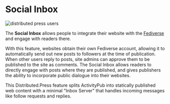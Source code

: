
# Social Inbox

![distributed press users](/img/distributed-press-use-case.png)

The **Social Inbox** allows people to integrate their website with the [Fediverse](https://www.fediverse.to/) and engage with readers there.

With this feature, websites obtain their own Fediverse account, allowing it to automatically send out new posts to followers at the time of publication. When other users reply to posts, site admins can approve them to be published to the site as comments. The Social Inbox allows readers to directly engage with posts where they are published, and gives publishers the ability to incorporate public dialogue into their websites.

This Distributed.Press feature splits ActivityPub into statically published web content with a minimal "Inbox Server" that handles incoming messages like follow requests and replies.

